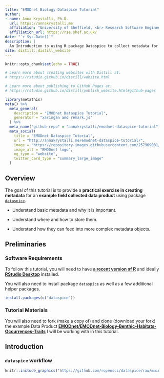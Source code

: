 ```yaml
---
title: "EMODnet Biology Dataspice Tutorial"
author:
- name: Anna Krystalli, Ph.D.
  url: https://annakrystalli.me
  affiliation: "University of Sheffield, <br> Research Software Engineering"
  affiliation_url: https://rse.shef.ac.uk/
date: "`r Sys.Date()`"
description: |
  An Introduction to using R package Dataspice to collect metadata for EMODnet Biology Data Products
site: distill::distill_website
---
```


```r
knitr::opts_chunk$set(echo = TRUE)

# Learn more about creating websites with Distill at:
# https://rstudio.github.io/distill/website.html

# Learn more about publishing to GitHub Pages at:
# https://rstudio.github.io/distill/publish_website.html#github-pages

```


```r
library(metathis)
meta() %>%
  meta_general(
    description = "EMODnet Dataspice Tutorial",
    generator = "xaringan and remark.js"
  ) %>% 
  meta_name("github-repo" = "annakrystalli/emodnet-dataspice-tutorial") %>% 
  meta_social(
    title = "EMODnet Dataspice Tutorial",
    url = "http://annakrystalli.me/emodnet-dataspice-tutorial/",
    image = "https://repository-images.githubusercontent.com/257969031/8d10c100-e84e-11ea-8200-6a1aa6d8a356",
    image_alt = "EMODnet logo",
    og_type = "website",
    twitter_card_type = "summary_large_image"
  )
```

## Overview

The goal of this tutorial is to provide a **practical exercise in creating metadata** for an **example field collected data product** using package [`dataspice`](https://docs.ropensci.org/dataspice/). 

- Understand basic metadata and why it is important.

- Understand where and how to store them.

- Understand how they can feed into more complex metadata objects.


## Preliminaries

### Software Requirements

To follow this tutorial, you will need to have [**a recent version of R**](https://cran.r-project.org/) and ideally [**RStudio Desktop**](https://www.rstudio.com/download) installed.

You will also need to install package  `dataspice` as well as a few additional helper packages.

```r
install.packages(c("dataspice"))
```

### Tutorial Materials

You will also need to fork (make a copy of) and clone (download your fork) the example Data Product [**EMODnet/EMODnet-Biology-Benthic-Habitats-Occurrences-Traits**](https://github.com/EMODnet/EMODnet-Biology-Benthic-Habitats-Occurrences-Traits) I will be working with in this tutorial.


## Introduction

### `dataspice` workflow


```r
knitr::include_graphics("https://github.com/ropensci/dataspice/raw/main/man/figures/dataspice_workflow.png")
```


